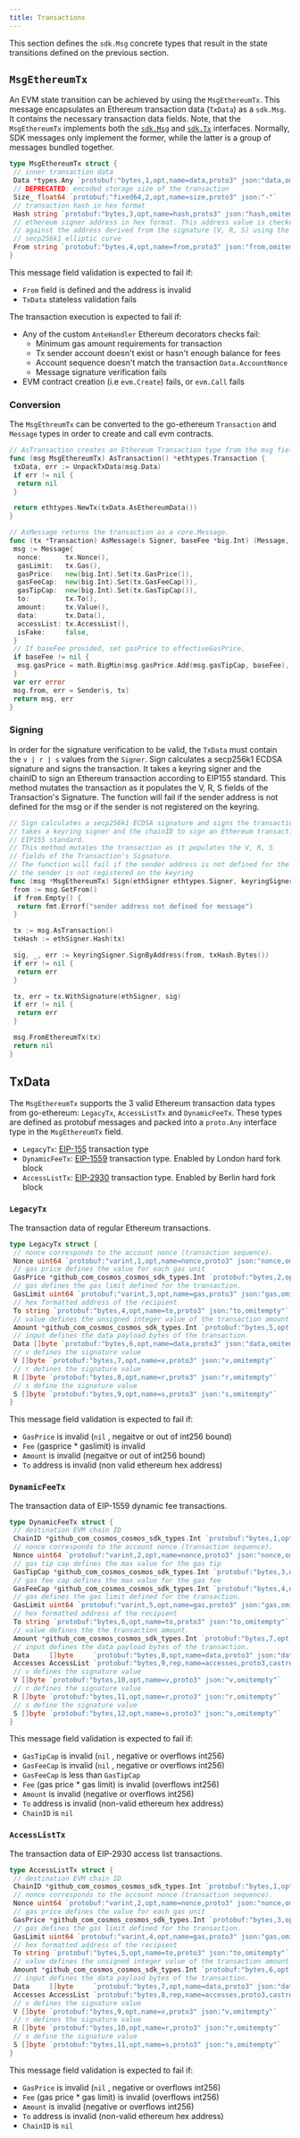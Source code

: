 ```yaml
---
title: Transactions
---
```


This section defines the `sdk.Msg` concrete types that result in the state transitions defined on the previous section.

## `MsgEthereumTx`

An EVM state transition can be achieved by using the `MsgEthereumTx`. This message encapsulates an Ethereum transaction data (`TxData`) as a `sdk.Msg`. It contains the necessary transaction data fields. Note, that the `MsgEthereumTx` implements both the [`sdk.Msg`](https://github.com/cosmos/cosmos-sdk/blob/v0.39.2/types/tx_msg.go#L7-L29) and [`sdk.Tx`](https://github.com/cosmos/cosmos-sdk/blob/v0.39.2/types/tx_msg.go#L33-L41) interfaces. Normally,  SDK messages only implement the former, while the latter is a group of messages bundled together.

```go
type MsgEthereumTx struct {
 // inner transaction data
 Data *types.Any `protobuf:"bytes,1,opt,name=data,proto3" json:"data,omitempty"`
 // DEPRECATED: encoded storage size of the transaction
 Size_ float64 `protobuf:"fixed64,2,opt,name=size,proto3" json:"-"`
 // transaction hash in hex format
 Hash string `protobuf:"bytes,3,opt,name=hash,proto3" json:"hash,omitempty" rlp:"-"`
 // ethereum signer address in hex format. This address value is checked
 // against the address derived from the signature (V, R, S) using the
 // secp256k1 elliptic curve
 From string `protobuf:"bytes,4,opt,name=from,proto3" json:"from,omitempty"`
}
```

This message field validation is expected to fail if:

- `From` field is defined and the address is invalid
- `TxData` stateless validation fails

The transaction execution is expected to fail if:

- Any of the custom `AnteHandler` Ethereum decorators checks fail:
    - Minimum gas amount requirements for transaction
    - Tx sender account doesn't exist or hasn't enough balance for fees
    - Account sequence doesn't match the transaction `Data.AccountNonce`
    - Message signature verification fails
- EVM contract creation (i.e `evm.Create`) fails, or `evm.Call` fails

### Conversion

The `MsgEthreumTx` can be converted to the go-ethereum `Transaction` and `Message` types in order to create and call evm contracts.

```go
// AsTransaction creates an Ethereum Transaction type from the msg fields
func (msg MsgEthereumTx) AsTransaction() *ethtypes.Transaction {
 txData, err := UnpackTxData(msg.Data)
 if err != nil {
  return nil
 }

 return ethtypes.NewTx(txData.AsEthereumData())
}

// AsMessage returns the transaction as a core.Message.
func (tx *Transaction) AsMessage(s Signer, baseFee *big.Int) (Message, error) {
 msg := Message{
  nonce:      tx.Nonce(),
  gasLimit:   tx.Gas(),
  gasPrice:   new(big.Int).Set(tx.GasPrice()),
  gasFeeCap:  new(big.Int).Set(tx.GasFeeCap()),
  gasTipCap:  new(big.Int).Set(tx.GasTipCap()),
  to:         tx.To(),
  amount:     tx.Value(),
  data:       tx.Data(),
  accessList: tx.AccessList(),
  isFake:     false,
 }
 // If baseFee provided, set gasPrice to effectiveGasPrice.
 if baseFee != nil {
  msg.gasPrice = math.BigMin(msg.gasPrice.Add(msg.gasTipCap, baseFee), msg.gasFeeCap)
 }
 var err error
 msg.from, err = Sender(s, tx)
 return msg, err
}
```

### Signing

In order for the signature verification to be valid, the  `TxData` must contain the `v | r | s` values from the `Signer`. Sign calculates a secp256k1 ECDSA signature and signs the transaction. It takes a keyring signer and the chainID to sign an Ethereum transaction according to EIP155 standard. This method mutates the transaction as it populates the V, R, S fields of the Transaction's Signature. The function will fail if the sender address is not defined for the msg or if the sender is not registered on the keyring.

```go
// Sign calculates a secp256k1 ECDSA signature and signs the transaction. It
// takes a keyring signer and the chainID to sign an Ethereum transaction according to
// EIP155 standard.
// This method mutates the transaction as it populates the V, R, S
// fields of the Transaction's Signature.
// The function will fail if the sender address is not defined for the msg or if
// the sender is not registered on the keyring
func (msg *MsgEthereumTx) Sign(ethSigner ethtypes.Signer, keyringSigner keyring.Signer) error {
 from := msg.GetFrom()
 if from.Empty() {
  return fmt.Errorf("sender address not defined for message")
 }

 tx := msg.AsTransaction()
 txHash := ethSigner.Hash(tx)

 sig, _, err := keyringSigner.SignByAddress(from, txHash.Bytes())
 if err != nil {
  return err
 }

 tx, err = tx.WithSignature(ethSigner, sig)
 if err != nil {
  return err
 }

 msg.FromEthereumTx(tx)
 return nil
}
```

## TxData

The `MsgEthereumTx` supports the 3 valid Ethereum transaction data types from go-ethereum: `LegacyTx`, `AccessListTx`  and `DynamicFeeTx`. These types are defined as protobuf messages and packed into a `proto.Any` interface type in the `MsgEthereumTx` field.

- `LegacyTx`: [EIP-155](https://github.com/ethereum/EIPs/blob/master/EIPS/eip-155.md) transaction type
- `DynamicFeeTx`: [EIP-1559](https://eips.ethereum.org/EIPS/eip-1559) transaction type. Enabled by London hard fork block
- `AccessListTx`: [EIP-2930](https://eips.ethereum.org/EIPS/eip-2930) transaction type. Enabled by Berlin hard fork block

### `LegacyTx`

The transaction data of regular Ethereum transactions.

```go
type LegacyTx struct {
 // nonce corresponds to the account nonce (transaction sequence).
 Nonce uint64 `protobuf:"varint,1,opt,name=nonce,proto3" json:"nonce,omitempty"`
 // gas price defines the value for each gas unit
 GasPrice *github_com_cosmos_cosmos_sdk_types.Int `protobuf:"bytes,2,opt,name=gas_price,json=gasPrice,proto3,customtype=github.com/cosmos/cosmos-sdk/types.Int" json:"gas_price,omitempty"`
 // gas defines the gas limit defined for the transaction.
 GasLimit uint64 `protobuf:"varint,3,opt,name=gas,proto3" json:"gas,omitempty"`
 // hex formatted address of the recipient
 To string `protobuf:"bytes,4,opt,name=to,proto3" json:"to,omitempty"`
 // value defines the unsigned integer value of the transaction amount.
 Amount *github_com_cosmos_cosmos_sdk_types.Int `protobuf:"bytes,5,opt,name=value,proto3,customtype=github.com/cosmos/cosmos-sdk/types.Int" json:"value,omitempty"`
 // input defines the data payload bytes of the transaction.
 Data []byte `protobuf:"bytes,6,opt,name=data,proto3" json:"data,omitempty"`
 // v defines the signature value
 V []byte `protobuf:"bytes,7,opt,name=v,proto3" json:"v,omitempty"`
 // r defines the signature value
 R []byte `protobuf:"bytes,8,opt,name=r,proto3" json:"r,omitempty"`
 // s define the signature value
 S []byte `protobuf:"bytes,9,opt,name=s,proto3" json:"s,omitempty"`
}
```

This message field validation is expected to fail if:

- `GasPrice` is invalid (`nil` , negaitve or out of int256 bound)
- `Fee` (gasprice * gaslimit) is invalid
- `Amount` is invalid (negaitve or out of int256 bound)
- `To` address is invalid (non valid ethereum hex address)

### `DynamicFeeTx`

The transaction data of EIP-1559 dynamic fee transactions.

```go
type DynamicFeeTx struct {
 // destination EVM chain ID
 ChainID *github_com_cosmos_cosmos_sdk_types.Int `protobuf:"bytes,1,opt,name=chain_id,json=chainId,proto3,customtype=github.com/cosmos/cosmos-sdk/types.Int" json:"chainID"`
 // nonce corresponds to the account nonce (transaction sequence).
 Nonce uint64 `protobuf:"varint,2,opt,name=nonce,proto3" json:"nonce,omitempty"`
 // gas tip cap defines the max value for the gas tip
 GasTipCap *github_com_cosmos_cosmos_sdk_types.Int `protobuf:"bytes,3,opt,name=gas_tip_cap,json=gasTipCap,proto3,customtype=github.com/cosmos/cosmos-sdk/types.Int" json:"gas_tip_cap,omitempty"`
 // gas fee cap defines the max value for the gas fee
 GasFeeCap *github_com_cosmos_cosmos_sdk_types.Int `protobuf:"bytes,4,opt,name=gas_fee_cap,json=gasFeeCap,proto3,customtype=github.com/cosmos/cosmos-sdk/types.Int" json:"gas_fee_cap,omitempty"`
 // gas defines the gas limit defined for the transaction.
 GasLimit uint64 `protobuf:"varint,5,opt,name=gas,proto3" json:"gas,omitempty"`
 // hex formatted address of the recipient
 To string `protobuf:"bytes,6,opt,name=to,proto3" json:"to,omitempty"`
 // value defines the the transaction amount.
 Amount *github_com_cosmos_cosmos_sdk_types.Int `protobuf:"bytes,7,opt,name=value,proto3,customtype=github.com/cosmos/cosmos-sdk/types.Int" json:"value,omitempty"`
 // input defines the data payload bytes of the transaction.
 Data     []byte     `protobuf:"bytes,8,opt,name=data,proto3" json:"data,omitempty"`
 Accesses AccessList `protobuf:"bytes,9,rep,name=accesses,proto3,castrepeated=AccessList" json:"accessList"`
 // v defines the signature value
 V []byte `protobuf:"bytes,10,opt,name=v,proto3" json:"v,omitempty"`
 // r defines the signature value
 R []byte `protobuf:"bytes,11,opt,name=r,proto3" json:"r,omitempty"`
 // s define the signature value
 S []byte `protobuf:"bytes,12,opt,name=s,proto3" json:"s,omitempty"`
}
```

This message field validation is expected to fail if:

- `GasTipCap` is invalid (`nil` , negative or overflows int256)
- `GasFeeCap` is invalid (`nil` , negative or overflows int256)
- `GasFeeCap` is less than `GasTipCap`
- `Fee` (gas price * gas limit) is invalid (overflows int256)
- `Amount` is invalid (negative or overflows int256)
- `To` address is invalid (non-valid ethereum hex address)
- `ChainID` is `nil`

### `AccessListTx`

The transaction data of EIP-2930 access list transactions.

```go
type AccessListTx struct {
 // destination EVM chain ID
 ChainID *github_com_cosmos_cosmos_sdk_types.Int `protobuf:"bytes,1,opt,name=chain_id,json=chainId,proto3,customtype=github.com/cosmos/cosmos-sdk/types.Int" json:"chainID"`
 // nonce corresponds to the account nonce (transaction sequence).
 Nonce uint64 `protobuf:"varint,2,opt,name=nonce,proto3" json:"nonce,omitempty"`
 // gas price defines the value for each gas unit
 GasPrice *github_com_cosmos_cosmos_sdk_types.Int `protobuf:"bytes,3,opt,name=gas_price,json=gasPrice,proto3,customtype=github.com/cosmos/cosmos-sdk/types.Int" json:"gas_price,omitempty"`
 // gas defines the gas limit defined for the transaction.
 GasLimit uint64 `protobuf:"varint,4,opt,name=gas,proto3" json:"gas,omitempty"`
 // hex formatted address of the recipient
 To string `protobuf:"bytes,5,opt,name=to,proto3" json:"to,omitempty"`
 // value defines the unsigned integer value of the transaction amount.
 Amount *github_com_cosmos_cosmos_sdk_types.Int `protobuf:"bytes,6,opt,name=value,proto3,customtype=github.com/cosmos/cosmos-sdk/types.Int" json:"value,omitempty"`
 // input defines the data payload bytes of the transaction.
 Data     []byte     `protobuf:"bytes,7,opt,name=data,proto3" json:"data,omitempty"`
 Accesses AccessList `protobuf:"bytes,8,rep,name=accesses,proto3,castrepeated=AccessList" json:"accessList"`
 // v defines the signature value
 V []byte `protobuf:"bytes,9,opt,name=v,proto3" json:"v,omitempty"`
 // r defines the signature value
 R []byte `protobuf:"bytes,10,opt,name=r,proto3" json:"r,omitempty"`
 // s define the signature value
 S []byte `protobuf:"bytes,11,opt,name=s,proto3" json:"s,omitempty"`
}
```

This message field validation is expected to fail if:

- `GasPrice` is invalid (`nil` , negative or overflows int256)
- `Fee` (gas price * gas limit) is invalid (overflows int256)
- `Amount` is invalid (negative or overflows int256)
- `To` address is invalid (non-valid ethereum hex address)
- `ChainID` is `nil`
